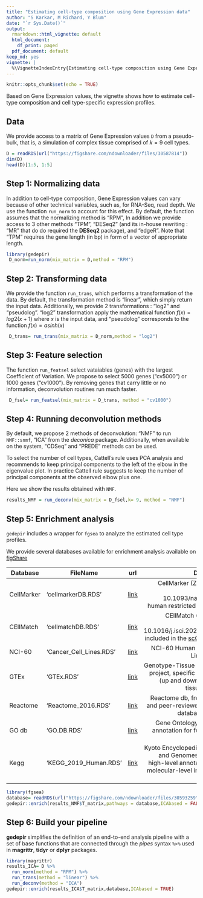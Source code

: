 ```yaml
---
title: "Estimating cell-type composition using Gene Expression data"
author: "S Karkar, M Richard, Y Blum"
date: "`r Sys.Date()`"
output:
  rmarkdown::html_vignette: default
  html_document:
    df_print: paged
  pdf_document: default
keep_md: yes
vignette: |
  %\VignetteIndexEntry{Estimating cell-type composition using Gene Expression data} %\VignetteEngine{knitr::rmarkdown} %\VignetteEncoding{UTF-8}
---
```


```r
knitr::opts_chunk$set(echo = TRUE)
```

Based on Gene Expression values, the vignette shows how to estimate cell-type composition and cell type-specific expression profiles.

## Data

We provide access to a matrix of Gene Expression values `D` from a pseudo-bulk, that is, a simulation of complex tissue comprised of $k=9$ cell types.


```r
D = readRDS(url("https://figshare.com/ndownloader/files/30587814"))
dim(D)
head(D)[1:5, 1:5]

```


## Step 1: Normalizing data

In addition to cell-type composition, Gene Expression values can vary because of other technical variables, such as, for RNA-Seq, read depth. We use the function `run_norm` to account for this effect. By default, the function assumes that the normalizing method is "RPM", In addition we provide access to 3 other methods "TPM", "DESeq2" (and its in-house rewriting : "MR" that do do required the **DESeq2** package), and "edgeR". Note that "TPM" requires the gene length (in bp) in form of a vector of appropriate length.   

  
```r
library(gedepir)
 D_norm=run_norm(mix_matrix = D,method = "RPM")
```

## Step 2: Transforming data 

We provide the function `run_trans`, which performs a transformation of the data. By default, the transformation method is "linear", which simply return the input data. Additionally, we provide 2 transformations : "log2" and "pseudolog". "log2" transformation apply the mathematical function $f(x)=log2(x+1)$ where $x$ is the input data, and "pseudolog" corresponds to the function $f(x)=asinh(x)$  

 
```r
 D_trans= run_trans(mix_matrix = D_norm,method = "log2")
```


## Step 3: Feature selection 

The function `run_featsel` select vataiables (genes) with the largest Coefficient of Variation.
We propose to select 5000 genes ("cv5000") or 1000 genes ("cv1000"). By removing genes that carry little or no information, deconvolution routines run much faster.

```r
 D_fsel= run_featsel(mix_matrix = D_trans, method = "cv1000")
```

## Step 4: Running deconvolution methods

By default, we propose 2 methods of deconvolution: "NMF" to run `NMF::snmf`, "ICA" from the *deconica* package. Additionally, when available on the system, "CDSeq" and "PREDE" methods can be used. 

To select the number of cell types, Cattell's rule uses PCA analysis and recommends to keep principal components to the left of the elbow in the eigenvalue plot. In practice Cattell rule suggests to keep the number of principal components at the observed elbow plus one.

Here we show the results obtained with `NMF`.
```r
results_NMF = run_deconv(mix_matrix = D_fsel,k= 9, method = "NMF")
```



## Step 5: Enrichment analysis
`gedepir` includes a wrapper for `fgsea` to analyze  the estimated cell type profiles.

We provide several databases available for enrichment analysis available on [figShare](https://figshare.com/articles/dataset/Database_for_enrichment_analysis/16546470)

Database| FileName | url | Description 
-----|-----|-----|-----:
CellMarker| 'cellmarkerDB.RDS'| [link](https://figshare.com/ndownloader/files/30904705) | CellMarker (Zhang et al., 2019, DOI: 10.1093/nar/gky900), human restricted marker file
CEllMatch|'cellmatchDB.RDS' |[link](https://figshare.com/ndownloader/files/30904711) |  CEllMatch (Shao et al, 2020,DOI: 10.1016/j.isci.2020.100882, included in the [scCATCH tool](https://github.com/ZJUFanLab/scCATCH/tree/master/R)
NCI-60  |  'Cancer_Cell_Lines.RDS' | [link](https://figshare.com/ndownloader/files/30593271) | NCI-60 Human Tumor Cell Lines Screen 
GTEx | 'GTEx.RDS'|[link](https://figshare.com/ndownloader/files/30593274)|  Genotype-Tissue Expression project, specific expression (up and down) for 2918 tissue samples
Reactome | 'Reactome_2016.RDS' | [link](https://figshare.com/ndownloader/files/30593277) |Reactome db, free, curated and peer-reviewed pathway database.  v.2016
GO db|  'GO.DB.RDS'  | [link](https://figshare.com/ndownloader/files/30593280)| Gene Ontology database,  annotation for functions of genes
Kegg  |  'KEGG_2019_Human.RDS' | [link](https://figshare.com/ndownloader/files/30593283) |   Kyoto Encyclopedia of Genes and Genomes database, high-level annotations from molecular-level information, v.2019
  



```r
library(fgsea)
database= readRDS(url("https://figshare.com/ndownloader/files/30593259"))
gedepir::enrich(results_NMF$T_matrix,pathways = database,ICAbased = FALSE, fdr = FALSE)
```

## Step 6: Build your pipeline
**gedepir** simplifies the definition of an end-to-end analysis pipeline with a set of base functions that are connected through the *pipes* syntax `  %>% `  used in **magrittr**,   **tidyr** or   **dplyr**  packages.
```r
library(magrittr)
results_ICA= D %>%
  run_norm(method = "RPM") %>%
  run_trans(method = "linear") %>%
  run_deconv(method = "ICA")
gedepir::enrich(results_ICA$T_matrix,database,ICAbased = TRUE)
```


